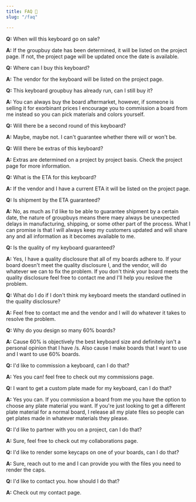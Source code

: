 ```yaml
---
title: FAQ 🤔
slug: "/faq"

---
```


**Q:** When will this keyboard go on sale?

**A:** If the groupbuy date has been determined, it will be listed on the project page. If not, the project page will be updated once the date is available.


**Q:** Where can I buy this keyboard?

**A:** The vendor for the keyboard will be listed on the project page.


**Q:** This keyboard groupbuy has already run, can I still buy it?

**A:** You can always buy the board aftermarket, however, if someone is selling it for exorbinant prices I encourage you to commission a board from me instead so you can pick materials and colors yourself.


**Q:** Will there be a second round of this keyboard?

**A:** Maybe, maybe not. I can't guarantee whether there will or won't be.


**Q:** Will there be extras of this keyboard?

**A:** Extras are determined on a project by project basis. Check the project page for more information.


**Q:** What is the ETA for this keyboard?

**A:** If the vendor and I have a current ETA it will be listed on the project page.


**Q:** Is shipment by the ETA guaranteed?

**A:** No, as much as I'd like to be able to guarantee shipment by a certain date, the nature of groupbuys means there maey always be unexpected delays in manufacturing, shipping, or some other part of the process. What I can promise is that I will always keep my customers updated and will share any and all information as it becomes available to me.


**Q:** Is the quality of my keyboard guaranteed?

**A:** Yes, I have a quality disclosure that all of my boards adhere to. If your board doesn't meet the quality disclosure I, and the vendor, will do whatever we can to fix the problem. If you don't think your board meets the quality disclosure feel free to contact me and I'll help you reslove the problem.


**Q:** What do I do if I don't think my keyboard meets the standard outlined in the quality disclosure?

**A:** Feel free to contact me and the vendor and I will do whatever it takes to resolve the problem.


**Q:** Why do you design so many 60% boards?

**A:** Cause 60% is objectively the best keyboard size and definitely isn't a personal opinion that I have /s. Also cause I make boards that I want to use and I want to use 60% boards.


**Q:** I'd like to commission a keyboard, can I do that?

**A:** Yes you can! feel free to check out my commissions page.


**Q:** I want to get a custom plate made for my keyboard, can I do that?

**A:** Yes you can. If you commission a board from me you have the option to choose any plate material you want. If you're just looking to get a different plate material for a normal board, I release all my plate files so people can get plates made in whatever materials they please.


**Q:** I'd like to partner with you on a project, can I do that?

**A:** Sure, feel free to check out my collaborations page.


**Q:** I'd like to render some keycaps on one of your boards, can I do that?

**A:** Sure, reach out to me and I can provide you with the files you need to render the caps.


**Q:** I'd like to contact you. how should I do that?

**A:** Check out my contact page.
